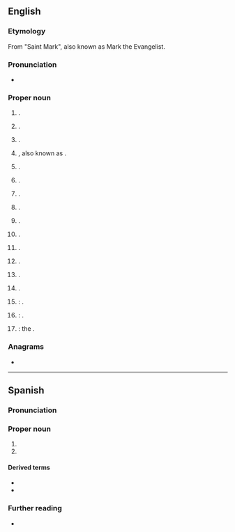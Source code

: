 ==English==
{{wikipedia}}

===Etymology===
From {{der|en|es|-}} "Saint Mark", also known as Mark the Evangelist.

===Pronunciation===
* {{a|US}} {{IPA|en|/sæn ˈmɑɹkəs/|/sæn ˈmɑɹkoʊs/}}

===Proper noun===
{{en-proper noun|head=San Marcos}}

# {{place|en|village/and/rural municipality|p/Salta Province|c/Argentina}}.
# {{place|en|town|dept/Antioquia|c/Colombia}}.
# {{place|en|town|dept/Sucre|c/Colombia}}.
# {{place|en|capital city|can/Tarrazú|p/San José|c/Costa Rica}}, also known as {{w|San Marcos de Tarrazú}}.
# {{place|en|urban parish|city/Quito|c/Ecuador}}.
# {{place|en|municipality/and/suburb|city/San Salvador|c/El Salvador}}.
# {{place|en|city/and/municipality/capital|dept/San Marcos|c/Guatemala}}.
# {{place|en|municipality|dept/Ocotepeque|c/Honduras}}.
# {{place|en|municipality|dept/Santa Bárbara|c/Honduras}}.
# {{place|en|island|s/Baja California Sur|c/Mexico}}.
# {{place|en|town/municipal seat|mun/San Marcos|s/Guerrero|c/Mexico}}.
# {{place|en|town/and/municipality|s/Jalisco|c/Mexico}}.
# {{place|en|municipality|dept/Carazo|c/Nicaragua}}.
# {{place|en|town/capital|p/San Marcos|dept/Cajamarca|c/Peru}}.
# {{place|en|city|co/San Diego County|s/California|c/USA}}: {{w|San Marcos, California}}.
# {{place|en|city/county seat|co/Hays County|s/Texas|c/USA}}: {{w|San Marcos, Texas}}.
# {{place|en|river|s/Texas|c/USA}}: the {{w|San Marcos River}}.

===Anagrams===
* {{anagrams|en|a=aacmnorss|mascarons}}

----

==Spanish==

===Pronunciation===
{{es-IPA}}

===Proper noun===
{{es-proper noun|m}}

# {{place|es|department|c/Guatemala}}
# {{place|es|province|r/Cajamarca|c/Peru}}

====Derived terms====
* {{l|es|sanmarqueño}}
* {{l|es|sanmarquense}}

===Further reading===
* {{pedialite|lang=es|San Marcos (Guatemala)}}